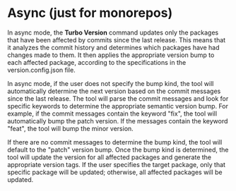 # Async (just for monorepos)

In async mode, the **Turbo Version** command updates only the packages that have been affected by commits since the last release. This means that it analyzes the commit history and determines which packages have had changes made to them. It then applies the appropriate version bump to each affected package, according to the specifications in the version.config.json file.

In async mode, if the user does not specify the bump kind, the tool will automatically determine the next version based on the commit messages since the last release. The tool will parse the commit messages and look for specific keywords to determine the appropriate semantic version bump. For example, if the commit messages contain the keyword "fix", the tool will automatically bump the patch version. If the messages contain the keyword "feat", the tool will bump the minor version.

If there are no commit messages to determine the bump kind, the tool will default to the "patch" version bump. Once the bump kind is determined, the tool will update the version for all affected packages and generate the appropriate version tags. If the user specifies the target package, only that specific package will be updated; otherwise, all affected packages will be updated.